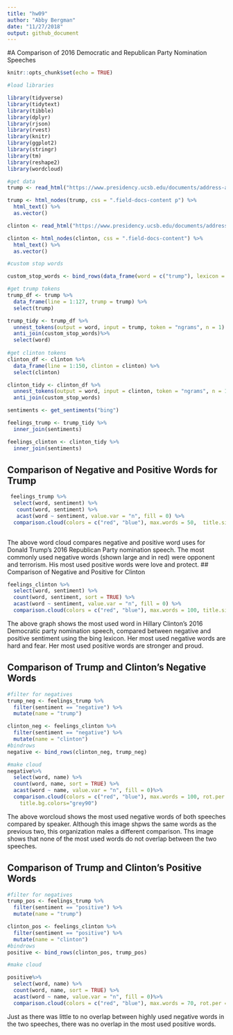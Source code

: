```yaml
---
title: "hw09"
author: "Abby Bergman"
date: "11/27/2018"
output: github_document
---
```

#A Comparison of 2016 Democratic and Republican Party Nomination Speeches

```r
knitr::opts_chunk$set(echo = TRUE)
```

```r
#load libraries

library(tidyverse)
library(tidytext)
library(tibble)
library(dplyr)
library(rjson)
library(rvest)
library(knitr)
library(ggplot2)
library(stringr)
library(tm) 
library(reshape2)
library(wordcloud)
```


```r
#get data
trump <- read_html("https://www.presidency.ucsb.edu/documents/address-accepting-the-presidential-nomination-the-republican-national-convention-cleveland") 

trump <- html_nodes(trump, css = ".field-docs-content p") %>%
  html_text() %>%
  as.vector()

clinton <- read_html("https://www.presidency.ucsb.edu/documents/address-accepting-the-presidential-nomination-the-democratic-national-convention")

clinton <- html_nodes(clinton, css = ".field-docs-content") %>%
  html_text() %>%
  as.vector()

```

```r
#custom stop words

custom_stop_words <- bind_rows(data_frame(word = c("trump"), lexicon = c("custom")), stop_words)

#get trump tokens
trump_df <- trump %>%
  data_frame(line = 1:127, trump = trump) %>%
  select(trump)

trump_tidy <- trump_df %>%
  unnest_tokens(output = word, input = trump, token = "ngrams", n = 1) %>%
  anti_join(custom_stop_words)%>%
  select(word)
  
#get clinton tokens
clinton_df <- clinton %>%
  data_frame(line = 1:150, clinton = clinton) %>%
  select(clinton)

clinton_tidy <- clinton_df %>%
  unnest_tokens(output = word, input = clinton, token = "ngrams", n = 1)%>%
  anti_join(custom_stop_words)
```



```r
sentiments <- get_sentiments("bing")

feelings_trump <- trump_tidy %>%
  inner_join(sentiments)

feelings_clinton <- clinton_tidy %>%
  inner_join(sentiments)
```

## Comparison of Negative and Positive Words for Trump

```r
 feelings_trump %>%
  select(word, sentiment) %>%
   count(word, sentiment) %>%
   acast(word ~ sentiment, value.var = "n", fill = 0) %>%
  comparison.cloud(colors = c("red", "blue"), max.words = 50,  title.size = 2, rot.per = .05, scale=c(3,.25))
   
```

The above word cloud compares negative and positive word uses for Donald Trump's 2016 Republican Party nomination speech. The most commonly used negative words (shown large and in red) were opponent and terrorism. His most used positive words were love and protect.
## Comparison of Negative and Positive for Clinton

```r
feelings_clinton %>%
  select(word, sentiment) %>%
  count(word, sentiment, sort = TRUE) %>%
  acast(word ~ sentiment, value.var = "n", fill = 0) %>%
  comparison.cloud(colors = c("red", "blue"), max.words = 100, title.size = 2, rot.per = .05, scale=c(3,.25))
```

The above graph shows the most used word in Hillary Clinton's 2016 Democratic party nomination speech, compared between negative and positive sentiment using the bing lexicon. Her most used negative words are hard and fear. Her most used positive words are stronger and proud. 

## Comparison of Trump and Clinton's Negative Words

```r
#filter for negatives
trump_neg <- feelings_trump %>%
  filter(sentiment == "negative") %>%
  mutate(name = "trump")

clinton_neg <- feelings_clinton %>%
  filter(sentiment == "negative") %>%
  mutate(name = "clinton")
#bindrows
negative <- bind_rows(clinton_neg, trump_neg)

#make cloud
negative%>%
  select(word, name) %>%
  count(word, name, sort = TRUE) %>%
  acast(word ~ name, value.var = "n", fill = 0)%>%
  comparison.cloud(colors = c("red", "blue"), max.words = 100, rot.per = .01, scale=c(4,.25), title.size = 2, title.colors=NULL, match.colors=FALSE,
	title.bg.colors="grey90")
```

The above worcloud shows the most used negative words of both speeches compared by speaker. Although this image shpws the same words as the previous two, this organization males a different comparison. Ths image shows that none of the most used words do not overlap between the two speeches. 

## Comparison of Trump and Clinton's Positive Words

```r
#filter for negatives
trump_pos <- feelings_trump %>%
  filter(sentiment == "positive") %>%
  mutate(name = "trump")

clinton_pos <- feelings_clinton %>%
  filter(sentiment == "positive") %>%
  mutate(name = "clinton")
#bindrows
positive <- bind_rows(clinton_pos, trump_pos)

#make cloud

positive%>%
  select(word, name) %>%
  count(word, name, sort = TRUE) %>%
  acast(word ~ name, value.var = "n", fill = 0)%>%
  comparison.cloud(colors = c("red", "blue"), max.words = 70, rot.per = .01, scale=c(3,.25), title.size = 2)
```

Just as there was little to no overlap between highly used negative words in the two speeches, there was no overlap in the most used positive words.






